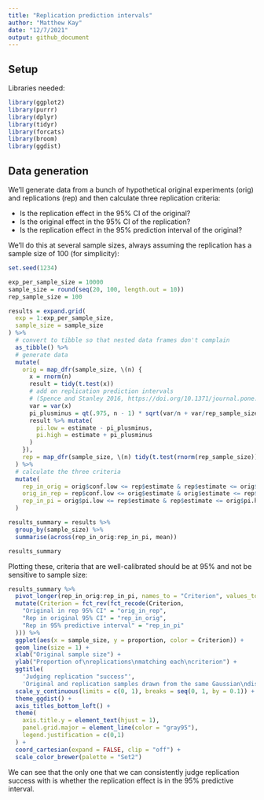 ```yaml
---
title: "Replication prediction intervals"
author: "Matthew Kay"
date: "12/7/2021"
output: github_document
---
```


## Setup

Libraries needed:

```r
library(ggplot2)
library(purrr)
library(dplyr)
library(tidyr)
library(forcats)
library(broom)
library(ggdist)
```

## Data generation

We'll generate data from a bunch of hypothetical original experiments (orig) and
replications (rep) and then calculate three replication criteria:

- Is the replication effect in the 95% CI of the original?
- Is the original effect in the 95% CI of the replication?
- Is the replication effect in the 95% prediction interval of the original?

We'll do this at several sample sizes, always assuming the replication has
a sample size of 100 (for simplicity):

```r
set.seed(1234)

exp_per_sample_size = 10000
sample_size = round(seq(20, 100, length.out = 10))
rep_sample_size = 100

results = expand.grid(
  exp = 1:exp_per_sample_size,
  sample_size = sample_size
) %>%
  # convert to tibble so that nested data frames don't complain
  as_tibble() %>%
  # generate data
  mutate(
    orig = map_dfr(sample_size, \(n) {
      x = rnorm(n)
      result = tidy(t.test(x))
      # add on replication prediction intervals
      # (Spence and Stanley 2016, https://doi.org/10.1371/journal.pone.0162874)
      var = var(x)
      pi_plusminus = qt(.975, n - 1) * sqrt(var/n + var/rep_sample_size)
      result %>% mutate(
        pi.low = estimate - pi_plusminus,
        pi.high = estimate + pi_plusminus
      )
    }),
    rep = map_dfr(sample_size, \(n) tidy(t.test(rnorm(rep_sample_size))))
  ) %>%
  # calculate the three criteria
  mutate(
    rep_in_orig = orig$conf.low <= rep$estimate & rep$estimate <= orig$conf.high,
    orig_in_rep = rep$conf.low <= orig$estimate & orig$estimate <= rep$conf.high,
    rep_in_pi = orig$pi.low <= rep$estimate & rep$estimate <= orig$pi.high
  ) 

results_summary = results %>%
  group_by(sample_size) %>%
  summarise(across(rep_in_orig:rep_in_pi, mean))

results_summary
```

Plotting these, criteria that are well-calibrated should be at 95% and
not be sensitive to sample size:

```r
results_summary %>%
  pivot_longer(rep_in_orig:rep_in_pi, names_to = "Criterion", values_to = "proportion") %>%
  mutate(Criterion = fct_rev(fct_recode(Criterion, 
    "Original in rep 95% CI" = "orig_in_rep",
    "Rep in original 95% CI" = "rep_in_orig",
    "Rep in 95% predictive interval" = "rep_in_pi"
  ))) %>%
  ggplot(aes(x = sample_size, y = proportion, color = Criterion)) +
  geom_line(size = 1) +
  xlab("Original sample size") +
  ylab("Proportion of\nreplications\nmatching each\ncriterion") +
  ggtitle(
    'Judging replication "success"',
    'Original and replication samples drawn from the same Gaussian\ndistribution with a replication sample size of 100') +
  scale_y_continuous(limits = c(0, 1), breaks = seq(0, 1, by = 0.1)) +
  theme_ggdist() +
  axis_titles_bottom_left() +
  theme(
    axis.title.y = element_text(hjust = 1),
    panel.grid.major = element_line(color = "gray95"),
    legend.justification = c(0,1)
  ) +
  coord_cartesian(expand = FALSE, clip = "off") +
  scale_color_brewer(palette = "Set2")
```

We can see that the only one that we can consistently judge replication success
with is whether the replication effect is in the 95% predictive interval.
